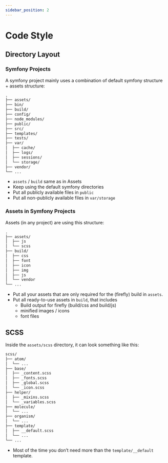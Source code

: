 ```yaml
---
sidebar_position: 2
---
```


# Code Style

## Directory Layout

### Symfony Projects

A symfony project mainly uses a combination of default symfony structure + assets structure:

```txt
.
├── assets/
├── bin/
├── build/
├── config/
├── node_modules/
├── public/
├── src/
├── templates/
├── tests/
├── var/
│  ├── cache/
│  ├── logs/
│  ├── sessions/
│  └── storage/
├── vendor/
└── ...
```

- `assets` / `build` same as in Assets
- Keep using the default symfony directories
- Put all publicly available files in `public`
- Put all non-publicly available files in `var/storage`


### Assets in Symfony Projects

Assets (in any project) are using this structure:

```txt
.
├── assets/
│  ├── js
│  └── scss
├── build/
│  ├── css
│  ├── font
│  ├── icon
│  ├── img
│  ├── js
│  └── vendor
└── ...
```

- Put all your assets that are only required for the (firefly) build in `assets`.
- Put all ready-to-use assets in `build`, that includes
	- Build output for firefly (build/css and build/js)
	- minified images / icons
	- font files


## SCSS

Inside the `assets/scss` directory, it can look something like this:

```txt
scss/
├── atom/
│  └── ...
├── base/
│  ├── _content.scss
│  ├── _fonts.scss
│  ├── _global.scss
│  └── _icon.scss
├── helper/
│  ├── _mixins.scss
│  └── _variables.scss
├── molecule/
│  └── ...
├── organism/
│  └── ...
├── template/
│  ├── __default.scss
│  └── ...
└── ...
```

- Most of the time you don’t need more than the `template/__default` template.

